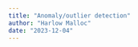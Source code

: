 ---
title: "Anomaly/outlier detection"
author: "Harlow Malloc"
date: "2023-12-04"
---

```{python}

```
